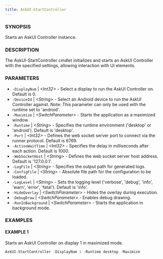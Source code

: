 ```yaml
---
title: AskUI-StartController
---
```



### SYNOPSIS

Starts an AskUI Controller instance.

### DESCRIPTION

The AskUI-StartController cmdlet initializes and starts an AskUI Controller with the specified settings, allowing interaction with UI elements.

### PARAMETERS

- `-DisplayNum` | _&lt;Int32&gt;_ - Select a display to run the AskUI Controller on. Default is 0. 
- `-DeviceId` | _&lt;String&gt;_ - Select an Android device to run the AskUI Controller against.
Note: This parameter can only be used with the runtime set to 'android'. 
- `-Maximize` | _&lt;SwitchParameter&gt;_ - Starts the application as a maximized window. 
- `-Runtime` | _&lt;String&gt;_ - Specifies the runtime environment ('desktop' or 'android'). Default is 'desktop'. 
- `-Port` | _&lt;Int32&gt;_ - Defines the web socket server port to connect via the runner protocol. Default is 6769. 
- `-ActionWaitTime` | _&lt;Int32&gt;_ - Specifies the delay in milliseconds after each action. Default is 1000. 
- `-WebSocketHost` | _&lt;String&gt;_ - Defines the web socket server host address. Default is '127.0.0.1'. 
- `-LogFile` | _&lt;String&gt;_ - Specifies the output path for generated logs. 
- `-ConfigFile` | _&lt;String&gt;_ - Absolute file path for the configuration to be loaded. 
- `-LogLevel` | _&lt;String&gt;_ - Sets the logging level ('verbose', 'debug', 'info', 'warn', 'error', 'fatal'). Default is 'info'. 
- `-HideOverlay` | _&lt;SwitchParameter&gt;_ - Hides the overlay during execution. 
- `-DebugDraw` | _&lt;SwitchParameter&gt;_ - Enables debug drawing. 
- `-RunInBackground` | _&lt;SwitchParameter&gt;_ - Starts the application in background mode.

### EXAMPLES

#### EXAMPLE 1

Starts an AskUI Controller on display 1 in maximized mode.

```powershell
AskUI-StartController -DisplayNum 1 -Runtime desktop -Maximize
```

